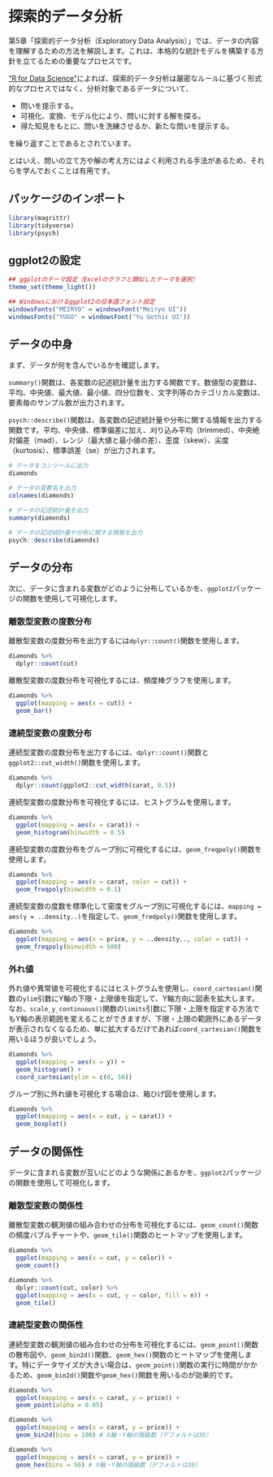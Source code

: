 # 探索的データ分析

第5章「探索的データ分析（Exploratory Data Analysis）」では、データの内容を理解するための方法を解説します。これは、本格的な統計モデルを構築する方針を立てるための重要なプロセスです。

["R for Data Science"](https://r4ds.had.co.nz/index.html)によれば、探索的データ分析は厳密なルールに基づく形式的なプロセスではなく、分析対象であるデータについて、

-   問いを提示する。
-   可視化、変換、モデル化により、問いに対する解を探る。
-   得た知見をもとに、問いを洗練させるか、新たな問いを提示する。

を繰り返すことであるとされています。

とはいえ、問いの立て方や解の考え方にはよく利用される手法があるため、それらを学んでおくことは有用です。

## パッケージのインポート

```r
library(magrittr)
library(tidyverse)
library(psych)
```

## ggplot2の設定

```r
## ggplotのテーマ設定（Excelのグラフと類似したテーマを選択）
theme_set(theme_light())

## Windowsにおけるggplot2の日本語フォント設定
windowsFonts("MEIRYO" = windowsFont("Meiryo UI"))
windowsFonts("YUGO" = windowsFont("Yu Gothic UI"))
```

## データの中身

まず、データが何を含んでいるかを確認します。

`summary()`関数は、各変数の記述統計量を出力する関数です。数値型の変数は、平均、中央値、最大値、最小値、四分位数を、文字列等のカテゴリカル変数は、要素毎のサンプル数が出力されます。

`psych::describe()`関数は、各変数の記述統計量や分布に関する情報を出力する関数です。平均、中央値、標準偏差に加え、刈り込み平均（trimmed）、中央絶対偏差（mad）、レンジ（最大値と最小値の差）、歪度（skew）、尖度（kurtosis）、標準誤差（se）が出力されます。

```r
# データをコンソールに出力
diamonds

# データの変数名を出力
colnames(diamonds)

# データの記述統計量を出力
summary(diamonds)

# データの記述統計量や分布に関する情報を出力
psych::describe(diamonds)
```

## データの分布

次に、データに含まれる変数がどのように分布しているかを、`ggplot2`パッケージの関数を使用して可視化します。

### 離散型変数の度数分布

離散型変数の度数分布を出力するには`dplyr::count()`関数を使用します。

```r
diamonds %>% 
  dplyr::count(cut)
```

離散型変数の度数分布を可視化するには、頻度棒グラフを使用します。

```r
diamonds %>% 
  ggplot(mapping = aes(x = cut)) +
  geom_bar()
```

### 連続型変数の度数分布 {-}

連続型変数の度数分布を出力するには、`dplyr::count()`関数と`ggplot2::cut_width()`関数を使用します。

```r
diamonds %>% 
  dplyr::count(ggplot2::cut_width(carat, 0.5))
```

連続型変数の度数分布を可視化するには、ヒストグラムを使用します。

```r
diamonds %>% 
  ggplot(mapping = aes(x = carat)) +
  geom_histogram(binwidth = 0.5)
```

連続型変数の度数分布をグループ別に可視化するには、`geom_freqpoly()`関数を使用します。

```r
diamonds %>% 
  ggplot(mapping = aes(x = carat, color = cut)) +
  geom_freqpoly(binwidth = 0.1)
```

連続型変数の度数を標準化して密度をグループ別に可視化するには、`mapping = aes(y = ..density..)`を指定して、`geom_fredpoly()`関数を使用します。

```r
diamonds %>% 
  ggplot(mapping = aes(x = price, y = ..density.., color = cut)) +
  geom_freqpoly(binwidth = 500)
```


### 外れ値 {-}

外れ値や異常値を可視化するにはヒストグラムを使用し、`coord_cartesian()`関数の`ylim`引数にY軸の下限・上限値を指定して、Y軸方向に図表を拡大します。
なお、`scale_y_continuous()`関数の`limits`引数に下限・上限を指定する方法でもY軸の表示範囲を変えることができますが、下限・上限の範囲外にあるデータが表示されなくなるため、単に拡大するだけであれば`coord_cartesian()`関数を用いるほうが良いでしょう。

```r
diamonds %>% 
  ggplot(mapping = aes(x = y)) +
  geom_histogram() +
  coord_cartesian(ylim = c(0, 50))
```

グループ別に外れ値を可視化する場合は、箱ひげ図を使用します。

```r
diamonds %>% 
  ggplot(mapping = aes(x = cut, y = carat)) +
  geom_boxplot()
```

## データの関係性

データに含まれる変数が互いにどのような関係にあるかを、`ggplot2`パッケージの関数を使用して可視化します。

### 離散型変数の関係性 {-}

離散型変数の観測値の組み合わせの分布を可視化するには、`geom_count()`関数の頻度バブルチャートや、`geom_tile()`関数のヒートマップを使用します。

```r
diamonds %>% 
  ggplot(mapping = aes(x = cut, y = color)) +
  geom_count()
```

```r
diamonds %>% 
  dplyr::count(cut, color) %>% 
  ggplot(mapping = aes(x = cut, y = color, fill = n)) +
  geom_tile()
```

### 連続型変数の関係性 {-}

連続型変数の観測値の組み合わせの分布を可視化するには、`geom_point()`関数の散布図や、`geom_bin2d()`関数、`geom_hex()`関数のヒートマップを使用します。特にデータサイズが大きい場合は、`geom_point()`関数の実行に時間がかかるため、`geom_bin2d()`関数や`geom_hex()`関数を用いるのが効果的です。

```r
diamonds %>% 
  ggplot(mapping = aes(x = carat, y = price)) +
  geom_point(alpha = 0.05)
```

```r
diamonds %>% 
  ggplot(mapping = aes(x = carat, y = price)) +
  geom_bin2d(bins = 100) # X軸・Y軸の階級数（デフォルトは30）
```

```r
diamonds %>% 
  ggplot(mapping = aes(x = carat, y = price)) +
  geom_hex(bins = 50) # X軸・Y軸の階級数（デフォルトは30）
```



